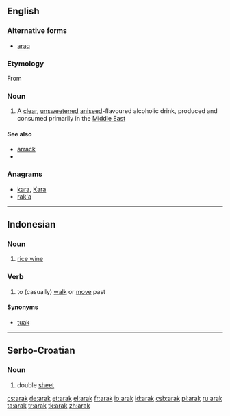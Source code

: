 ==English==

===Alternative forms===
* [[araq]]

===Etymology===

From {{etyl|ar}} {{term|lang=ar|sc=Arab|عرق}}

===Noun===
{{en-noun|-}}

# A [[clear]], [[unsweetened]] [[aniseed]]-flavoured alcoholic drink, produced and consumed primarily in the [[Middle East]]

====See also====
* [[arrack]]
* {{pedialite|Arak (distilled beverage)}}

===Anagrams===
* [[kara#English|kara]], [[Kara#English|Kara]]
* [[rak'a#English|rak'a]]

----

==Indonesian==

===Noun===
{{id-noun}}

# [[rice wine]]

===Verb===
{{id-verb}}

# to (casually) [[walk]] or [[move]] past

====Synonyms====
* [[tuak]]

----

==Serbo-Croatian==

===Noun===
{{hr-noun|m}}

# double [[sheet]]

[[cs:arak]]
[[de:arak]]
[[et:arak]]
[[el:arak]]
[[fr:arak]]
[[io:arak]]
[[id:arak]]
[[csb:arak]]
[[pl:arak]]
[[ru:arak]]
[[ta:arak]]
[[tr:arak]]
[[tk:arak]]
[[zh:arak]]